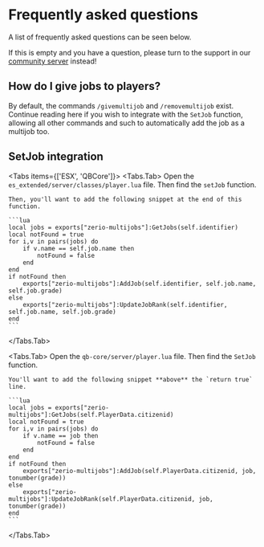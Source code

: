 
# Frequently asked questions

A list of frequently asked questions can be seen below.

If this is empty and you have a question, please turn to the support in our [community server](http://discord.zerio-scripts.com) instead!

## How do I give jobs to players?

By default, the commands `/givemultijob` and `/removemultijob` exist. Continue reading here if you wish to integrate with the `SetJob` function, allowing all other commands and such to automatically add the job as a multijob too.

## SetJob integration

<Tabs items={['ESX', 'QBCore']}>
  <Tabs.Tab>
    Open the `es_extended/server/classes/player.lua` file. Then find the `setJob` function.

    Then, you'll want to add the following snippet at the end of this function.

    ```lua
    local jobs = exports["zerio-multijobs"]:GetJobs(self.identifier)
    local notFound = true
    for i,v in pairs(jobs) do
        if v.name == self.job.name then
            notFound = false
        end
    end
    if notFound then
        exports["zerio-multijobs"]:AddJob(self.identifier, self.job.name, self.job.grade)
    else
        exports["zerio-multijobs"]:UpdateJobRank(self.identifier, self.job.name, self.job.grade)
    end
    ```

  </Tabs.Tab>

  <Tabs.Tab>
    Open the `qb-core/server/player.lua` file. Then find the `SetJob` function.

    You'll want to add the following snippet **above** the `return true` line.

    ```lua
    local jobs = exports["zerio-multijobs"]:GetJobs(self.PlayerData.citizenid)
    local notFound = true
    for i,v in pairs(jobs) do
        if v.name == job then
            notFound = false
        end
    end
    if notFound then
        exports["zerio-multijobs"]:AddJob(self.PlayerData.citizenid, job, tonumber(grade))
    else
        exports["zerio-multijobs"]:UpdateJobRank(self.PlayerData.citizenid, job, tonumber(grade))
    end
    ```

  </Tabs.Tab>
</Tabs>
